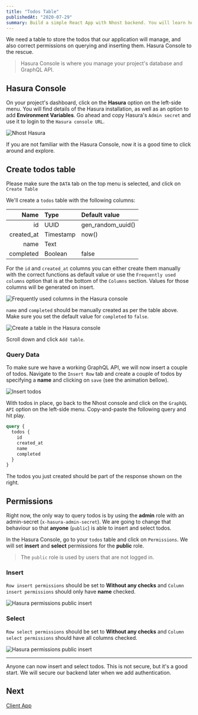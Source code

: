 ```yaml
---
title: "Todos Table"
publishedAt: "2020-07-29"
summary: Build a simple React App with Nhost backend. You will learn how to create tables, CRUD data with GraphQL and use authentication.
---
```


We need a table to store the todos that our application will manage, and also correct permissions on querying and inserting them. Hasura Console to the rescue.

> Hasura Console is where you manage your project's database and GraphQL API.

## Hasura Console

On your project's dashboard, click on the **Hasura** option on the left-side menu. You will find details of the Hasura installation, as well as an option to add **Environment Variables**. Go ahead and copy Hasura's `Admin secret` and use it to login to the `Hasura console URL`.

![Nhost Hasura](/images/backend/open-hasura.png)

If you are not familiar with the Hasura Console, now it is a good time to click around and explore.

## Create todos table

Please make sure the `DATA` tab on the top menu is selected, and click on `Create Table`

We'll create a `todos` table with the following columns:

|       Name | Type      | Default value     |
| ---------: | :-------- | :---------------- |
|         id | UUID      | gen_random_uuid() |
| created_at | Timestamp | now()             |
|       name | Text      |                   |
|  completed | Boolean   | false             |

For the `id` and `created_at` columns you can either create them manually with the correct functions as default value or use the `Frequently used columns` option that is at the bottom of the `Columns` section. Values for those columns will be generated on insert.

![Frequently used columns in the Hasura console](/images/backend/frequently-used-columns.png)

`name` and `completed` should be manually created as per the table above. Make sure you set the default value for `completed` to `false`.

![Create a table in the Hasura console](/images/backend/create-table.png)

Scroll down and click `Add table`.

### Query Data

To make sure we have a working GraphQL API, we will now insert a couple of todos. Navigate to the `Insert Row` tab and create a couple of todos by specifying a **name** and clicking on `save` (see the animation bellow).

![Insert todos](/images/backend/insert-todos.gif)

With todos in place, go back to the Nhost console and click on the `GraphQL API` option on the left-side menu. Copy-and-paste the following query and hit play.

```graphql
query {
  todos {
    id
    created_at
    name
    completed
  }
}
```

The todos you just created should be part of the response shown on the right.

## Permissions

Right now, the only way to query todos is by using the **admin** role with an admin-secret (`x-hasura-admin-secret`). We are going to change that behaviour so that **anyone** (`public`) is able to insert and select todos.

In the Hasura Console, go to your `todos` table and click on `Permissions`. We will set **insert** and **select** permissions for the **public** role.

> The `public` role is used by users that are not logged in.

### Insert

`Row insert permissions` should be set to **Without any checks** and `Column insert permissions` should only have **name** checked.

![Hasura permissions public insert](/images/backend/permissions-public-insert.png)

### Select

`Row select permissions` should be set to **Without any checks** and `Column select permissions` should have all columns checked.

![Hasura permissions public insert](/images/backend/permissions-public-select.png)

---

Anyone can now insert and select todos. This is not secure, but it's a good start. We will secure our backend later when we add authentication.

## Next

[Client App](/quick-start/client-app)
